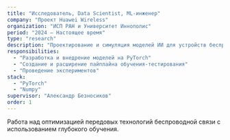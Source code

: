 ```yaml
---
title: "Исследователь, Data Scientist, ML-инженер"
company: "Проект Huawei Wireless"
organization: "ИСП РАН и Университет Иннополис"
period: "2024 — Настоящее время"
type: "research"
description: "Проектирование и симуляция моделей ИИ для устройств беспроводной связи для сотовых станций с учетом временных и ресурсных ограничений для Huawei"
responsibilities:
  - "Разработка и внедрение моделей на PyTorch"
  - "Создание и расширение пайплайна обучения-тестирования"
  - "Проведение экспериментов"
stack:
  - "PyTorch"
  - "Numpy"
supervisor: "Александр Безносиков"
order: 1
---
```


Работа над оптимизацией передовых технологий беспроводной связи с использованием глубокого обучения.

